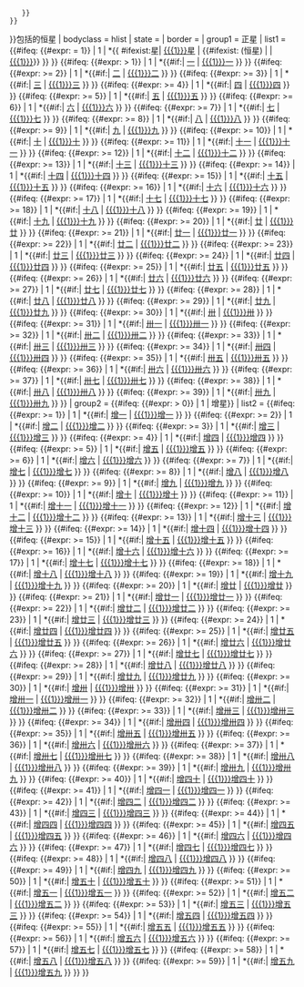 <noinclude></noinclude>
{{Navbox
| name = 星官
| title =  [[星官]]{{#ifeq: {{{1}}} | 斗宿 | [[斗 (斗宿)|斗]] |
 {{#ifeq: {{Str right|{{{1}}}|1}}| 宿 |  [[{{Str left|{{{1}}}|1}} (星官)|{{Str left|{{{1}}}|1}}]] |
    {{#if:{{{4|}}} | [[{{{1}}} ({{{4}}})]] | 
        {{#ifexist:{{{1}}} (星官) | [[{{{1}}} (星官)|{{{1}}}]] | [[{{{1}}}]]}} 
    }}
 }}
}}包括的恒星
| bodyclass = hlist
| state = 
| border = {{{border|}}}
| group1 = 正星
| list1 =
{{#ifeq: {{#expr: {{{2}}} = 1}} | 1 | *{{ #ifexist:{{{1}}}星| [[{{{1}}}星]] | {{#ifexist:{{{1}}} (恒星) | [[{{{1}}} (恒星)|{{{1}}}]] | [[{{{1}}}]]}} }} }}
{{#ifeq: {{#expr: {{{2}}} > 1}} | 1 | *{{#if:{{{4|}}}| [[{{{1}}}一 ({{{4}}})|{{{1}}}一]] | [[{{{1}}}一]] }}  }}
{{#ifeq: {{#expr: {{{2}}} >= 2}} | 1 | *{{#if:{{{4|}}}| [[{{{1}}}二 ({{{4}}})|{{{1}}}二]] | [[{{{1}}}二]] }}  }}
{{#ifeq: {{#expr: {{{2}}} >= 3}} | 1 | *{{#if:{{{4|}}}| [[{{{1}}}三 ({{{4}}})|{{{1}}}三]] | [[{{{1}}}三]] }}  }}
{{#ifeq: {{#expr: {{{2}}} >= 4}} | 1 | *{{#if:{{{4|}}}| [[{{{1}}}四 ({{{4}}})|{{{1}}}四]] | [[{{{1}}}四]] }}  }}
{{#ifeq: {{#expr: {{{2}}} >= 5}} | 1 | *{{#if:{{{4|}}}| [[{{{1}}}五 ({{{4}}})|{{{1}}}五]] | [[{{{1}}}五]] }}  }}
{{#ifeq: {{#expr: {{{2}}} >= 6}} | 1 | *{{#if:{{{4|}}}| [[{{{1}}}六 ({{{4}}})|{{{1}}}六]] | [[{{{1}}}六]] }}  }}
{{#ifeq: {{#expr: {{{2}}} >= 7}} | 1 | *{{#if:{{{4|}}}| [[{{{1}}}七 ({{{4}}})|{{{1}}}七]] | [[{{{1}}}七]] }}  }}
{{#ifeq: {{#expr: {{{2}}} >= 8}} | 1 | *{{#if:{{{4|}}}| [[{{{1}}}八 ({{{4}}})|{{{1}}}八]] | [[{{{1}}}八]] }}  }}
{{#ifeq: {{#expr: {{{2}}} >= 9}} | 1 | *{{#if:{{{4|}}}| [[{{{1}}}九 ({{{4}}})|{{{1}}}九]] | [[{{{1}}}九]] }}  }}
{{#ifeq: {{#expr: {{{2}}} >= 10}} | 1 | *{{#if:{{{4|}}}| [[{{{1}}}十 ({{{4}}})|{{{1}}}十]] | [[{{{1}}}十]] }}  }}
{{#ifeq: {{#expr: {{{2}}} >= 11}} | 1 | *{{#if:{{{4|}}}| [[{{{1}}}十一 ({{{4}}})|{{{1}}}十一]] | [[{{{1}}}十一]] }}  }}
{{#ifeq: {{#expr: {{{2}}} >= 12}} | 1 | *{{#if:{{{4|}}}| [[{{{1}}}十二 ({{{4}}})|{{{1}}}十二]] | [[{{{1}}}十二]] }}  }}
{{#ifeq: {{#expr: {{{2}}} >= 13}} | 1 | *{{#if:{{{4|}}}| [[{{{1}}}十三 ({{{4}}})|{{{1}}}十三]] | [[{{{1}}}十三]] }}  }}
{{#ifeq: {{#expr: {{{2}}} >= 14}} | 1 | *{{#if:{{{4|}}}| [[{{{1}}}十四 ({{{4}}})|{{{1}}}十四]] | [[{{{1}}}十四]] }}  }}
{{#ifeq: {{#expr: {{{2}}} >= 15}} | 1 | *{{#if:{{{4|}}}| [[{{{1}}}十五 ({{{4}}})|{{{1}}}十五]] | [[{{{1}}}十五]] }}  }}
{{#ifeq: {{#expr: {{{2}}} >= 16}} | 1 | *{{#if:{{{4|}}}| [[{{{1}}}十六 ({{{4}}})|{{{1}}}十六]] | [[{{{1}}}十六]] }}  }}
{{#ifeq: {{#expr: {{{2}}} >= 17}} | 1 | *{{#if:{{{4|}}}| [[{{{1}}}十七 ({{{4}}})|{{{1}}}十七]] | [[{{{1}}}十七]] }}  }}
{{#ifeq: {{#expr: {{{2}}} >= 18}} | 1 | *{{#if:{{{4|}}}| [[{{{1}}}十八 ({{{4}}})|{{{1}}}十八]] | [[{{{1}}}十八]] }}  }}
{{#ifeq: {{#expr: {{{2}}} >= 19}} | 1 | *{{#if:{{{4|}}}| [[{{{1}}}十九 ({{{4}}})|{{{1}}}十九]] | [[{{{1}}}十九]] }}  }}
{{#ifeq: {{#expr: {{{2}}} >= 20}} | 1 | *{{#if:{{{4|}}}| [[{{{1}}}廿 ({{{4}}})|{{{1}}}廿]] | [[{{{1}}}廿]] }}  }}
{{#ifeq: {{#expr: {{{2}}} >= 21}} | 1 | *{{#if:{{{4|}}}| [[{{{1}}}廿一({{{4}}})|{{{1}}}廿一]] | [[{{{1}}}廿一]] }}  }}
{{#ifeq: {{#expr: {{{2}}} >= 22}} | 1 | *{{#if:{{{4|}}}| [[{{{1}}}廿二 ({{{4}}})|{{{1}}}廿二]] | [[{{{1}}}廿二]] }}  }}
{{#ifeq: {{#expr: {{{2}}} >= 23}} | 1 | *{{#if:{{{4|}}}| [[{{{1}}}廿三 ({{{4}}})|{{{1}}}廿三]] | [[{{{1}}}廿三]] }}  }}
{{#ifeq: {{#expr: {{{2}}} >= 24}} | 1 | *{{#if:{{{4|}}}| [[{{{1}}}廿四 ({{{4}}})|{{{1}}}廿四]] | [[{{{1}}}廿四]] }}  }}
{{#ifeq: {{#expr: {{{2}}} >= 25}} | 1 | *{{#if:{{{4|}}}| [[{{{1}}}廿五 ({{{4}}})|{{{1}}}廿五]] | [[{{{1}}}廿五]] }}  }}
{{#ifeq: {{#expr: {{{2}}} >= 26}} | 1 | *{{#if:{{{4|}}}| [[{{{1}}}廿六 ({{{4}}})|{{{1}}}廿六]] | [[{{{1}}}廿六]] }}  }}
{{#ifeq: {{#expr: {{{2}}} >= 27}} | 1 | *{{#if:{{{4|}}}| [[{{{1}}}廿七 ({{{4}}})|{{{1}}}廿七]] | [[{{{1}}}廿七]] }}  }}
{{#ifeq: {{#expr: {{{2}}} >= 28}} | 1 | *{{#if:{{{4|}}}| [[{{{1}}}廿八 ({{{4}}})|{{{1}}}廿八]] | [[{{{1}}}廿八]] }}  }}
{{#ifeq: {{#expr: {{{2}}} >= 29}} | 1 | *{{#if:{{{4|}}}| [[{{{1}}}廿九 ({{{4}}})|{{{1}}}廿九]] | [[{{{1}}}廿九]] }}  }}
{{#ifeq: {{#expr: {{{2}}} >= 30}} | 1 | *{{#if:{{{4|}}}| [[{{{1}}}卅 ({{{4}}})|{{{1}}}卅]] | [[{{{1}}}卅]] }}  }}
{{#ifeq: {{#expr: {{{2}}} >= 31}} | 1 | *{{#if:{{{4|}}}| [[{{{1}}}卅一 ({{{4}}})|{{{1}}}卅一]] | [[{{{1}}}卅一]] }}  }}
{{#ifeq: {{#expr: {{{2}}} >= 32}} | 1 | *{{#if:{{{4|}}}| [[{{{1}}}卅二 ({{{4}}})|{{{1}}}卅二]] | [[{{{1}}}卅二]] }}  }}
{{#ifeq: {{#expr: {{{2}}} >= 33}} | 1 | *{{#if:{{{4|}}}| [[{{{1}}}卅三 ({{{4}}})|{{{1}}}卅三]] | [[{{{1}}}卅三]] }}  }}
{{#ifeq: {{#expr: {{{2}}} >= 34}} | 1 | *{{#if:{{{4|}}}| [[{{{1}}}卅四 ({{{4}}})|{{{1}}}卅四]] | [[{{{1}}}卅四]] }}  }}
{{#ifeq: {{#expr: {{{2}}} >= 35}} | 1 | *{{#if:{{{4|}}}| [[{{{1}}}卅五 ({{{4}}})|{{{1}}}卅五]] | [[{{{1}}}卅五]] }}  }}
{{#ifeq: {{#expr: {{{2}}} >= 36}} | 1 | *{{#if:{{{4|}}}| [[{{{1}}}卅六 ({{{4}}})|{{{1}}}卅六]] | [[{{{1}}}卅六]] }}  }}
{{#ifeq: {{#expr: {{{2}}} >= 37}} | 1 | *{{#if:{{{4|}}}| [[{{{1}}}卅七 ({{{4}}})|{{{1}}}卅七]] | [[{{{1}}}卅七]] }}  }}
{{#ifeq: {{#expr: {{{2}}} >= 38}} | 1 | *{{#if:{{{4|}}}| [[{{{1}}}卅八 ({{{4}}})|{{{1}}}卅八]] | [[{{{1}}}卅八]] }}  }}
{{#ifeq: {{#expr: {{{2}}} >= 39}} | 1 | *{{#if:{{{4|}}}| [[{{{1}}}卅九 ({{{4}}})|{{{1}}}卅九]] | [[{{{1}}}卅九]] }}  }}
| group2 = {{#ifeq: {{#expr: {{{3}}} > 0}} | 1 | 增星}}
| list2 =
{{#ifeq: {{#expr: {{{3}}} >= 1}} | 1 | *{{#if:{{{4|}}}| [[{{{1}}}增一 ({{{4}}})|{{{1}}}增一]] | [[{{{1}}}增一]] }}  }}
{{#ifeq: {{#expr: {{{3}}} >= 2}} | 1 | *{{#if:{{{4|}}}| [[{{{1}}}增二 ({{{4}}})|{{{1}}}增二]] | [[{{{1}}}增二]] }}  }}
{{#ifeq: {{#expr: {{{3}}} >= 3}} | 1 | *{{#if:{{{4|}}}| [[{{{1}}}增三 ({{{4}}})|{{{1}}}增三]] | [[{{{1}}}增三]] }}  }}
{{#ifeq: {{#expr: {{{3}}} >= 4}} | 1 | *{{#if:{{{4|}}}| [[{{{1}}}增四 ({{{4}}})|{{{1}}}增四]] | [[{{{1}}}增四]] }}  }}
{{#ifeq: {{#expr: {{{3}}} >= 5}} | 1 | *{{#if:{{{4|}}}| [[{{{1}}}增五 ({{{4}}})|{{{1}}}增五]] | [[{{{1}}}增五]] }}  }}
{{#ifeq: {{#expr: {{{3}}} >= 6}} | 1 | *{{#if:{{{4|}}}| [[{{{1}}}增六 ({{{4}}})|{{{1}}}增六]] | [[{{{1}}}增六]] }}  }}
{{#ifeq: {{#expr: {{{3}}} >= 7}} | 1 | *{{#if:{{{4|}}}| [[{{{1}}}增七 ({{{4}}})|{{{1}}}增七]] | [[{{{1}}}增七]] }}  }}
{{#ifeq: {{#expr: {{{3}}} >= 8}} | 1 | *{{#if:{{{4|}}}| [[{{{1}}}增八 ({{{4}}})|{{{1}}}增八]] | [[{{{1}}}增八]] }}  }}
{{#ifeq: {{#expr: {{{3}}} >= 9}} | 1 | *{{#if:{{{4|}}}| [[{{{1}}}增九 ({{{4}}})|{{{1}}}增九]] | [[{{{1}}}增九]] }}  }}
{{#ifeq: {{#expr: {{{3}}} >= 10}} | 1 | *{{#if:{{{4|}}}| [[{{{1}}}增十 ({{{4}}})|{{{1}}}增十]] | [[{{{1}}}增十]] }}  }}
{{#ifeq: {{#expr: {{{3}}} >= 11}} | 1 | *{{#if:{{{4|}}}| [[{{{1}}}增十一 ({{{4}}})|{{{1}}}增十一]] | [[{{{1}}}增十一]] }}  }}
{{#ifeq: {{#expr: {{{3}}} >= 12}} | 1 | *{{#if:{{{4|}}}| [[{{{1}}}增十二 ({{{4}}})|{{{1}}}增十二]] | [[{{{1}}}增十二]] }}  }}
{{#ifeq: {{#expr: {{{3}}} >= 13}} | 1 | *{{#if:{{{4|}}}| [[{{{1}}}增十三 ({{{4}}})|{{{1}}}增十三]] | [[{{{1}}}增十三]] }}  }}
{{#ifeq: {{#expr: {{{3}}} >= 14}} | 1 | *{{#if:{{{4|}}}| [[{{{1}}}增十四 ({{{4}}})|{{{1}}}增十四]] | [[{{{1}}}增十四]] }}  }}
{{#ifeq: {{#expr: {{{3}}} >= 15}} | 1 | *{{#if:{{{4|}}}| [[{{{1}}}增十五 ({{{4}}})|{{{1}}}增十五]] | [[{{{1}}}增十五]] }}  }}
{{#ifeq: {{#expr: {{{3}}} >= 16}} | 1 | *{{#if:{{{4|}}}| [[{{{1}}}增十六 ({{{4}}})|{{{1}}}增十六]] | [[{{{1}}}增十六]] }}  }}
{{#ifeq: {{#expr: {{{3}}} >= 17}} | 1 | *{{#if:{{{4|}}}| [[{{{1}}}增十七 ({{{4}}})|{{{1}}}增十七]] | [[{{{1}}}增十七]] }}  }}
{{#ifeq: {{#expr: {{{3}}} >= 18}} | 1 | *{{#if:{{{4|}}}| [[{{{1}}}增十八 ({{{4}}})|{{{1}}}增十八]] | [[{{{1}}}增十八]] }}  }}
{{#ifeq: {{#expr: {{{3}}} >= 19}} | 1 | *{{#if:{{{4|}}}| [[{{{1}}}增十九 ({{{4}}})|{{{1}}}增十九]] | [[{{{1}}}增十九]] }}  }}
{{#ifeq: {{#expr: {{{3}}} >= 20}} | 1 | *{{#if:{{{4|}}}| [[{{{1}}}增廿 ({{{4}}})|{{{1}}}增廿]] | [[{{{1}}}增廿]] }}  }}
{{#ifeq: {{#expr: {{{3}}} >= 21}} | 1 | *{{#if:{{{4|}}}| [[{{{1}}}增廿一({{{4}}})|{{{1}}}增廿一]] | [[{{{1}}}增廿一]] }}  }}
{{#ifeq: {{#expr: {{{3}}} >= 22}} | 1 | *{{#if:{{{4|}}}| [[{{{1}}}增廿二 ({{{4}}})|{{{1}}}增廿二]] | [[{{{1}}}增廿二]] }}  }}
{{#ifeq: {{#expr: {{{3}}} >= 23}} | 1 | *{{#if:{{{4|}}}| [[{{{1}}}增廿三 ({{{4}}})|{{{1}}}增廿三]] | [[{{{1}}}增廿三]] }}  }}
{{#ifeq: {{#expr: {{{3}}} >= 24}} | 1 | *{{#if:{{{4|}}}| [[{{{1}}}增廿四 ({{{4}}})|{{{1}}}增廿四]] | [[{{{1}}}增廿四]] }}  }}
{{#ifeq: {{#expr: {{{3}}} >= 25}} | 1 | *{{#if:{{{4|}}}| [[{{{1}}}增廿五 ({{{4}}})|{{{1}}}增廿五]] | [[{{{1}}}增廿五]] }}  }}
{{#ifeq: {{#expr: {{{3}}} >= 26}} | 1 | *{{#if:{{{4|}}}| [[{{{1}}}增廿六 ({{{4}}})|{{{1}}}增廿六]] | [[{{{1}}}增廿六]] }}  }}
{{#ifeq: {{#expr: {{{3}}} >= 27}} | 1 | *{{#if:{{{4|}}}| [[{{{1}}}增廿七 ({{{4}}})|{{{1}}}增廿七]] | [[{{{1}}}增廿七]] }}  }}
{{#ifeq: {{#expr: {{{3}}} >= 28}} | 1 | *{{#if:{{{4|}}}| [[{{{1}}}增廿八 ({{{4}}})|{{{1}}}增廿八]] | [[{{{1}}}增廿八]] }}  }}
{{#ifeq: {{#expr: {{{3}}} >= 29}} | 1 | *{{#if:{{{4|}}}| [[{{{1}}}增廿九 ({{{4}}})|{{{1}}}增廿九]] | [[{{{1}}}增廿九]] }}  }}
{{#ifeq: {{#expr: {{{3}}} >= 30}} | 1 | *{{#if:{{{4|}}}| [[{{{1}}}增卅 ({{{4}}})|{{{1}}}增卅]] | [[{{{1}}}增卅]] }}  }}
{{#ifeq: {{#expr: {{{3}}} >= 31}} | 1 | *{{#if:{{{4|}}}| [[{{{1}}}增卅一 ({{{4}}})|{{{1}}}增卅一]] | [[{{{1}}}增卅一]] }}  }}
{{#ifeq: {{#expr: {{{3}}} >= 32}} | 1 | *{{#if:{{{4|}}}| [[{{{1}}}增卅二 ({{{4}}})|{{{1}}}增卅二]] | [[{{{1}}}增卅二]] }}  }}
{{#ifeq: {{#expr: {{{3}}} >= 33}} | 1 | *{{#if:{{{4|}}}| [[{{{1}}}增卅三 ({{{4}}})|{{{1}}}增卅三]] | [[{{{1}}}增卅三]] }}  }}
{{#ifeq: {{#expr: {{{3}}} >= 34}} | 1 | *{{#if:{{{4|}}}| [[{{{1}}}增卅四 ({{{4}}})|{{{1}}}增卅四]] | [[{{{1}}}增卅四]] }}  }}
{{#ifeq: {{#expr: {{{3}}} >= 35}} | 1 | *{{#if:{{{4|}}}| [[{{{1}}}增卅五 ({{{4}}})|{{{1}}}增卅五]] | [[{{{1}}}增卅五]] }}  }}
{{#ifeq: {{#expr: {{{3}}} >= 36}} | 1 | *{{#if:{{{4|}}}| [[{{{1}}}增卅六 ({{{4}}})|{{{1}}}增卅六]] | [[{{{1}}}增卅六]] }}  }}
{{#ifeq: {{#expr: {{{3}}} >= 37}} | 1 | *{{#if:{{{4|}}}| [[{{{1}}}增卅七 ({{{4}}})|{{{1}}}增卅七]] | [[{{{1}}}增卅七]] }}  }}
{{#ifeq: {{#expr: {{{3}}} >= 38}} | 1 | *{{#if:{{{4|}}}| [[{{{1}}}增卅八 ({{{4}}})|{{{1}}}增卅八]] | [[{{{1}}}增卅八]] }}  }}
{{#ifeq: {{#expr: {{{3}}} >= 39}} | 1 | *{{#if:{{{4|}}}| [[{{{1}}}增卅九 ({{{4}}})|{{{1}}}增卅九]] | [[{{{1}}}增卅九]] }}  }}
{{#ifeq: {{#expr: {{{3}}} >= 40}} | 1 | *{{#if:{{{4|}}}| [[{{{1}}}增四十 ({{{4}}})|{{{1}}}增四十]] | [[{{{1}}}增四十]] }}  }}
{{#ifeq: {{#expr: {{{3}}} >= 41}} | 1 | *{{#if:{{{4|}}}| [[{{{1}}}增四一 ({{{4}}})|{{{1}}}增四一]] | [[{{{1}}}增四一]] }}  }}
{{#ifeq: {{#expr: {{{3}}} >= 42}} | 1 | *{{#if:{{{4|}}}| [[{{{1}}}增四二 ({{{4}}})|{{{1}}}增四二]] | [[{{{1}}}增四二]] }}  }}
{{#ifeq: {{#expr: {{{3}}} >= 43}} | 1 | *{{#if:{{{4|}}}| [[{{{1}}}增四三 ({{{4}}})|{{{1}}}增四三]] | [[{{{1}}}增四三]] }}  }}
{{#ifeq: {{#expr: {{{3}}} >= 44}} | 1 | *{{#if:{{{4|}}}| [[{{{1}}}增四四 ({{{4}}})|{{{1}}}增四四]] | [[{{{1}}}增四四]] }}  }}
{{#ifeq: {{#expr: {{{3}}} >= 45}} | 1 | *{{#if:{{{4|}}}| [[{{{1}}}增四五 ({{{4}}})|{{{1}}}增四五]] | [[{{{1}}}增四五]] }}  }}
{{#ifeq: {{#expr: {{{3}}} >= 46}} | 1 | *{{#if:{{{4|}}}| [[{{{1}}}增四六 ({{{4}}})|{{{1}}}增四六]] | [[{{{1}}}增四六]] }}  }}
{{#ifeq: {{#expr: {{{3}}} >= 47}} | 1 | *{{#if:{{{4|}}}| [[{{{1}}}增四七 ({{{4}}})|{{{1}}}增四七]] | [[{{{1}}}增四七]] }}  }}
{{#ifeq: {{#expr: {{{3}}} >= 48}} | 1 | *{{#if:{{{4|}}}| [[{{{1}}}增四八 ({{{4}}})|{{{1}}}增四八]] | [[{{{1}}}增四八]] }}  }}
{{#ifeq: {{#expr: {{{3}}} >= 49}} | 1 | *{{#if:{{{4|}}}| [[{{{1}}}增四九 ({{{4}}})|{{{1}}}增四九]] | [[{{{1}}}增四九]] }}  }}
{{#ifeq: {{#expr: {{{3}}} >= 50}} | 1 | *{{#if:{{{4|}}}| [[{{{1}}}增五十 ({{{4}}})|{{{1}}}增五十]] | [[{{{1}}}增五十]] }}  }}
{{#ifeq: {{#expr: {{{3}}} >= 51}} | 1 | *{{#if:{{{4|}}}| [[{{{1}}}增五一 ({{{4}}})|{{{1}}}增五一]] | [[{{{1}}}增五一]] }}  }}
{{#ifeq: {{#expr: {{{3}}} >= 52}} | 1 | *{{#if:{{{4|}}}| [[{{{1}}}增五二 ({{{4}}})|{{{1}}}增五二]] | [[{{{1}}}增五二]] }}  }}
{{#ifeq: {{#expr: {{{3}}} >= 53}} | 1 | *{{#if:{{{4|}}}| [[{{{1}}}增五三 ({{{4}}})|{{{1}}}增五三]] | [[{{{1}}}增五三]] }}  }}
{{#ifeq: {{#expr: {{{3}}} >= 54}} | 1 | *{{#if:{{{4|}}}| [[{{{1}}}增五四 ({{{4}}})|{{{1}}}增五四]] | [[{{{1}}}增五四]] }}  }}
{{#ifeq: {{#expr: {{{3}}} >= 55}} | 1 | *{{#if:{{{4|}}}| [[{{{1}}}增五五 ({{{4}}})|{{{1}}}增五五]] | [[{{{1}}}增五五]] }}  }}
{{#ifeq: {{#expr: {{{3}}} >= 56}} | 1 | *{{#if:{{{4|}}}| [[{{{1}}}增五六 ({{{4}}})|{{{1}}}增五六]] | [[{{{1}}}增五六]] }}  }}
{{#ifeq: {{#expr: {{{3}}} >= 57}} | 1 | *{{#if:{{{4|}}}| [[{{{1}}}增五七 ({{{4}}})|{{{1}}}增五七]] | [[{{{1}}}增五七]] }}  }}
{{#ifeq: {{#expr: {{{3}}} >= 58}} | 1 | *{{#if:{{{4|}}}| [[{{{1}}}增五八 ({{{4}}})|{{{1}}}增五八]] | [[{{{1}}}增五八]] }}  }}
{{#ifeq: {{#expr: {{{3}}} >= 59}} | 1 | *{{#if:{{{4|}}}| [[{{{1}}}增五九 ({{{4}}})|{{{1}}}增五九]] | [[{{{1}}}增五九]] }}  }}
}}
<noinclude>
{{模板文件}}
</noinclude>